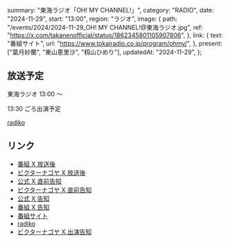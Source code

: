   summary: "東海ラジオ「OH! MY CHANNEL!」",
  category: "RADIO",
  date: "2024-11-29",
  start: "13:00",
  region: "ラジオ",
  image: {
    path: "/events/2024/2024-11-29_OH! MY CHANNEL!@東海ラジオ.jpg",
    ref: "https://x.com/takanenofficial/status/1862345801105907806",
  },
  link: {
    text: "番組サイト",
    url: "https://www.tokairadio.co.jp/program/ohmy/",
  },
  present: ["葉月紗蘭", "東山恵里沙", "籾山ひめり"],
  updatedAt: "2024-11-29",
};

## 放送予定

東海ラジオ 13:00 〜

13:30 ごろ出演予定

[radiko](http://radiko.jp/#TOKAIRADIO)

## リンク

- [番組 X 放送後](https://x.com/ohmy1332/status/1862375817319522527)
- [ビクターナゴヤ X 放送後](https://x.com/victor_nagoya/status/1862458663501537760)
- [公式 X 直前告知](https://x.com/takanenofficial/status/1862345801105907806)
- [ビクターナゴヤ X 直前告知](https://x.com/victor_nagoya/status/1862350773088395287)
- [公式 X 告知](https://x.com/takanenofficial/status/1860508637166469613)
- [番組 X 告知](https://x.com/ohmy1332/status/1860498680262148133)
- [番組サイト](https://www.tokairadio.co.jp/program/ohmy/)
- [radiko](http://radiko.jp/#TOKAIRADIO)
- [ビクターナゴヤ X 出演告知](https://x.com/victor_nagoya/status/1862312195062997057)
